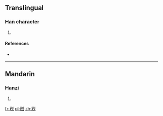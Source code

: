 ==Translingual==

===Han character===
{{Han char|rn=86|rad=火|as=09|sn=13|four=|canj=女弓火 (VNF), X女弓火 (XVNF)}}

# {{defn|Han|sort=火09}}

====References====
* {{Han ref|kx=0678.140|dkj=19240|dj=1090.040|hdz=32222.030|uh=716D|ud=29037}}

----

==Mandarin==

===Hanzi===
{{cmn-hanzi|pin=[[bāo]] ([[bao1]]), [[liè]] ([[lie4]])|wg=pao<sup>1</sup>, lieh<sup>4</sup>}}

# {{defn|Mandarin|sort=火09}}

[[fr:煭]]
[[pl:煭]]
[[zh:煭]]